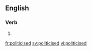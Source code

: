 ==English==

===Verb===
{{head|en|verb form}}

# {{en-past of|politicise}}

[[fr:politicised]]
[[sv:politicised]]
[[vi:politicised]]